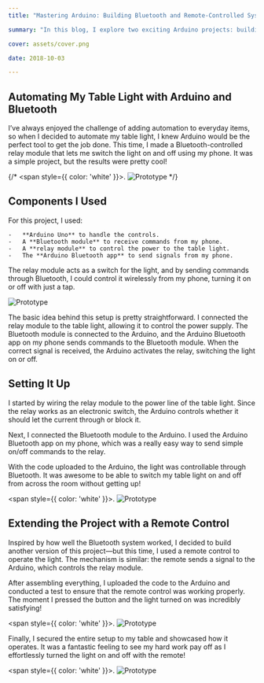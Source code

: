 ```yaml
---
title: "Mastering Arduino: Building Bluetooth and Remote-Controlled Systems for Creative Automation"

summary: "In this blog, I explore two exciting Arduino projects: building Bluetooth-enabled devices and creating remote-controlled systems."

cover: assets/cover.png

date: 2018-10-03

---
```

## Automating My Table Light with Arduino and Bluetooth
I’ve always enjoyed the challenge of adding automation to everyday items, so when I decided to automate my table light, I knew Arduino would be the perfect tool to get the job done. This time, I made a Bluetooth-controlled relay module that lets me switch the light on and off using my phone. It was a simple project, but the results were pretty cool!

{/* <span style={{ color: 'white' }}>.</span>
![Prototype](./assets/1019.gif) */}

## Components I Used

For this project, I used:

	-	**Arduino Uno** to handle the controls.
	-	A **Bluetooth module** to receive commands from my phone.
	-	A **relay module** to control the power to the table light.
	-	The **Arduino Bluetooth app** to send signals from my phone.

The relay module acts as a switch for the light, and by sending commands through Bluetooth, I could control it wirelessly from my phone, turning it on or off with just a tap.


![Prototype](./assets/ard-b.jpg)

The basic idea behind this setup is pretty straightforward. I connected the relay module to the table light, allowing it to control the power supply. The Bluetooth module is connected to the Arduino, and the Arduino Bluetooth app on my phone sends commands to the Bluetooth module. When the correct signal is received, the Arduino activates the relay, switching the light on or off.

## Setting It Up

I started by wiring the relay module to the power line of the table light. Since the relay works as an electronic switch, the Arduino controls whether it should let the current through or block it.

Next, I connected the Bluetooth module to the Arduino. I used the Arduino Bluetooth app on my phone, which was a really easy way to send simple on/off commands to the relay.

With the code uploaded to the Arduino, the light was controllable through Bluetooth. It was awesome to be able to switch my table light on and off from across the room without getting up!

<span style={{ color: 'white' }}>.</span>
![Prototype](./assets/1019(6).gif)

## Extending the Project with a Remote Control

Inspired by how well the Bluetooth system worked, I decided to build another version of this project—but this time, I used a remote control to operate the light. The mechanism is similar: the remote sends a signal to the Arduino, which controls the relay module.

After assembling everything, I uploaded the code to the Arduino and conducted a test to ensure that the remote control was working properly. The moment I pressed the button and the light turned on was incredibly satisfying!

<span style={{ color: 'white' }}>.</span>
![Prototype](./assets/1019(2).gif)

Finally, I secured the entire setup to my table and showcased how it operates. It was a fantastic feeling to see my hard work pay off as I effortlessly turned the light on and off with the remote!

<span style={{ color: 'white' }}>.</span>
![Prototype](./assets/1019(4).gif)


